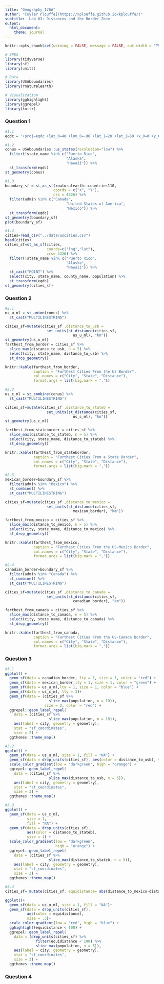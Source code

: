```yaml
---
title: "Geography 176A"
author: "[Kyler Plouffe](https://kplouffe.github.io/kplouffe/)"
subtitle: 'Lab 03: Distances and the Border Zone'
output:
  html_document:
    theme: journal
---
```

```r
knitr::opts_chunk$set(warning = FALSE, message = FALSE, out.width = "75%", fig.align = 'center')
```

```r
# SPDS
library(tidyverse)
library(sf)
library(units)

# Data
library(USAboundaries)
library(rnaturalearth)

# Visualization
library(gghighlight)
library(ggrepel)
library(knitr)
```

### Question 1
```r
#1.1
eqdc = '+proj=eqdc +lat_0=40 +lon_0=-96 +lat_1=20 +lat_2=60 +x_0=0 +y_0=0 +datum=NAD83 +units=m +no_defs'

#1.2
conus = USAboundaries::us_states(resolution="low") %>%
  filter(!state_name %in% c("Puerto Rico",
                            "Alaska",
                            "Hawaii")) %>% 
  st_transform(eqdc)
st_geometry(conus)

#1.3
boundary_sf = st_as_sf(rnaturalearth::countries110, 
                      coords = c("X", "Y"), 
                      crs = 4326) %>% 
  filter(admin %in% c("Canada",
                            "United States of America",
                            "Mexico")) %>% 
  st_transform(eqdc)
st_geometry(boundary_sf)
plot(boundary_sf)

#1.4
cities=read_csv("../data/uscities.csv")
head(cities)
cities_sf=st_as_sf(cities,
                   coords=c("lng","lat"),
                   crs= 4326) %>% 
  filter(!state_name %in% c("Puerto Rico",
                            "Alaska",
                            "Hawaii")) %>% 
  st_cast("POINT") %>% 
  select(city, state_name, county_name, population) %>% 
  st_transform(eqdc)
st_geometry(cities_sf)
```

### Question 2
```r
#2.1
us_u_ml = st_union(conus) %>%
  st_cast("MULTILINESTRING") 

cities_sf=mutate(cities_sf ,distance_to_usb = 
                   set_units(st_distance(cities_sf, 
                               us_u_ml), "km"))
st_geometry(us_u_ml)
farthest_from_border = cities_sf %>% 
  slice_max(distance_to_usb, n = 5) %>% 
  select(city, state_name, distance_to_usb) %>% 
  st_drop_geometry()

knitr::kable(farthest_from_border, 
             caption = "Furthest Cities From the US Border",
             col.names = c("City", "State", "Distance"),
             format.args = list(big.mark = ","))

#2.2
us_c_ml = st_combine(conus) %>%
  st_cast("MULTILINESTRING") 

cities_sf=mutate(cities_sf ,distance_to_stateb = 
                   set_units(st_distance(cities_sf, 
                               us_c_ml), "km"))
st_geometry(us_c_ml)

farthest_from_stateborder = cities_sf %>% 
  slice_max(distance_to_stateb, n = 5) %>% 
  select(city, state_name, distance_to_stateb) %>% 
  st_drop_geometry()

knitr::kable(farthest_from_stateborder, 
             caption = "Furthest Cities From a State Border",
             col.names = c("City", "State", "Distance"),
             format.args = list(big.mark = ","))

#2.3
mexican_border=boundary_sf %>% 
  filter(admin %in% "Mexico") %>% 
  st_combine() %>% 
  st_cast("MULTILINESTRING")

cities_sf=mutate(cities_sf ,distance_to_mexico = 
                   set_units(st_distance(cities_sf, 
                               mexican_border), "km"))

farthest_from_mexico = cities_sf %>% 
  slice_max(distance_to_mexico, n = 5) %>% 
  select(city, state_name, distance_to_mexico) %>% 
  st_drop_geometry()

knitr::kable(farthest_from_mexico, 
             caption = "Furthest Cities From the US-Mexico Border",
             col.names = c("City", "State", "Distance"),
             format.args = list(big.mark = ","))

#2.4
canadian_border=boundary_sf %>% 
  filter(admin %in% "Canada") %>% 
  st_combine() %>% 
  st_cast("MULTILINESTRING")

cities_sf=mutate(cities_sf ,distance_to_canada = 
                   set_units(st_distance(cities_sf, 
                               canadian_border), "km"))

farthest_from_canada = cities_sf %>% 
  slice_max(distance_to_canada, n = 5) %>% 
  select(city, state_name, distance_to_canada) %>% 
  st_drop_geometry()

knitr::kable(farthest_from_canada, 
             caption = "Furthest Cities From the US-Canada Border",
             col.names = c("City", "State", "Distance"),
             format.args = list(big.mark = ","))
```

### Question 3
```r
#3.1
ggplot() + 
  geom_sf(data = canadian_border, lty = 1, size = 1, color = "red") +
  geom_sf(data = mexican_border,lty = 1, size = 1, color = "green") +
  geom_sf(data = us_u_ml,lty = 1, size = 1, color = "blue") +
  geom_sf(data = us_c_ml, lty = 3)+
  geom_sf(data = (cities_sf %>% 
                    slice_max(population, n = 10)), 
                  size = 2, color = "red") +
  ggrepel::geom_label_repel(
    data = (cities_sf %>% 
                    slice_max(population, n = 10)),
    aes(label = city, geometry = geometry),
    stat = "sf_coordinates",
    size = 2) +
  ggthemes::theme_map() 

#3.2
ggplot() + 
  geom_sf(data = us_u_ml, size = 1, fill = "NA") +
  geom_sf(data = drop_units(cities_sf), aes(color = distance_to_usb), size = .5) + 
  scale_color_gradient(low = 'darkgreen', high = "orange") +
  ggrepel::geom_label_repel(
    data = (cities_sf %>% 
                    slice_max(distance_to_usb, n = 5)),
    aes(label = city, geometry = geometry),
    stat = "sf_coordinates",
    size = 3) +
  ggthemes::theme_map() 

#3.3
ggplot() + 
  geom_sf(data = us_c_ml, 
          size = 1, 
          fill = "NA") +
  geom_sf(data = drop_units(cities_sf), 
          aes(color = distance_to_stateb), 
          size = 1) + 
  scale_color_gradient(low = 'darkgreen', 
                       high = "orange") +
  ggrepel::geom_label_repel(
    data = (cities_sf %>% 
                    slice_max(distance_to_stateb, n = 5)),
    aes(label = city, geometry = geometry),
    stat = "sf_coordinates",
    size = 3) +
  ggthemes::theme_map() 

#3.4
cities_sf= mutate(cities_sf, equidistance= abs(distance_to_mexico-distance_to_canada))

ggplot()+
  geom_sf(data = us_u_ml, size = 1, fill = "NA")+
  geom_sf(data = drop_units(cities_sf), 
          aes(color = equidistance), 
          size = .5)+
  scale_color_gradient(low = 'red', high = "blue") +
  gghighlight(equidistance < 100) +
  ggrepel::geom_label_repel(
    data = (drop_units(cities_sf) %>% 
              filter(equidistance < 100) %>% 
              slice_max(population, n = 5)),
    aes(label = city, geometry = geometry),
    stat = "sf_coordinates",
    size = 3) +
  ggthemes::theme_map() 
```

### Question 4
```r

```

